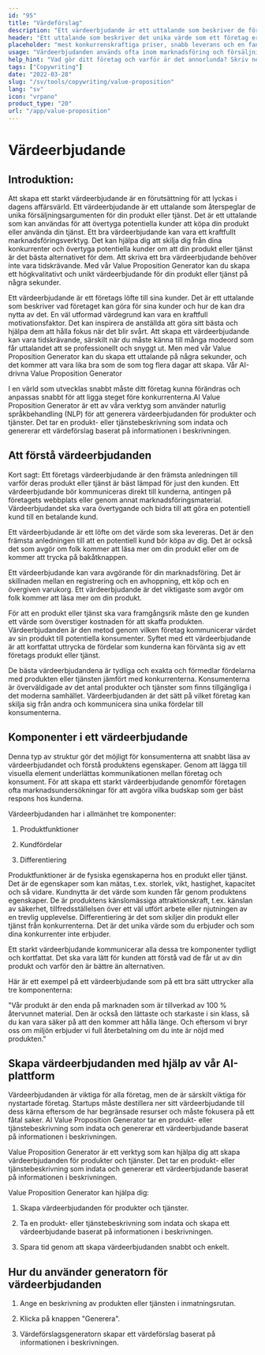 ```yaml
---
id: "95"
title: "Värdeförslag"
description: "Ett värdeerbjudande är ett uttalande som beskriver de fördelar som ett företag erbjuder sina kunder. Det är ett uttalande om vad företaget kan göra för sina kunder, och det används ofta som ett sätt att skilja ett företag från ett annat."
header: "Ett uttalande som beskriver det unika värde som ett företag erbjuder sina kunder."
placeholder: "mest konkurrenskraftiga priser, snabb leverans och en fantastisk kundservice."
usage: "Värdeerbjudanden används ofta inom marknadsföring och försäljning för att kommunicera vad ett företag gör och varför det är annorlunda. Följande generator kan hjälpa dig att utforma och brainstromera ett stilistiskt värdeerbjudande som är nära kopplat till ditt varumärke."
help_hint: "Vad gör ditt företag och varför är det annorlunda? Skriv ner det så omvandlar vi det till ett värdeerbjudande."
tags: ["Copywriting"]
date: "2022-03-28"
slug: "/sv/tools/copywriting/value-proposition"
lang: "sv"
icon: "vrpano"
product_type: "20"
url: "/app/value-proposition"
---
```


# Värdeerbjudande

## Introduktion:

Att skapa ett starkt värdeerbjudande är en förutsättning för att lyckas i dagens affärsvärld. Ett värdeerbjudande är ett uttalande som återspeglar de unika försäljningsargumenten för din produkt eller tjänst. Det är ett uttalande som kan användas för att övertyga potentiella kunder att köpa din produkt eller använda din tjänst. Ett bra värdeerbjudande kan vara ett kraftfullt marknadsföringsverktyg. Det kan hjälpa dig att skilja dig från dina konkurrenter och övertyga potentiella kunder om att din produkt eller tjänst är det bästa alternativet för dem. Att skriva ett bra värdeerbjudande behöver inte vara tidskrävande. Med vår Value Proposition Generator kan du skapa ett högkvalitativt och unikt värdeerbjudande för din produkt eller tjänst på några sekunder.

Ett värdeerbjudande är ett företags löfte till sina kunder. Det är ett uttalande som beskriver vad företaget kan göra för sina kunder och hur de kan dra nytta av det. En väl utformad värdegrund kan vara en kraftfull motivationsfaktor. Det kan inspirera de anställda att göra sitt bästa och hjälpa dem att hålla fokus när det blir svårt. Att skapa ett värdeerbjudande kan vara tidskrävande, särskilt när du måste känna till många modeord som får uttalandet att se professionellt och snyggt ut. Men med vår Value Proposition Generator kan du skapa ett uttalande på några sekunder, och det kommer att vara lika bra som de som tog flera dagar att skapa. Vår AI-drivna Value Proposition Generator

I en värld som utvecklas snabbt måste ditt företag kunna förändras och anpassas snabbt för att ligga steget före konkurrenterna.AI Value Proposition Generator är ett av våra verktyg som använder naturlig språkbehandling (NLP) för att generera värdeerbjudanden för produkter och tjänster. Det tar en produkt- eller tjänstebeskrivning som indata och genererar ett värdeförslag baserat på informationen i beskrivningen.

## Att förstå värdeerbjudanden

Kort sagt: Ett företags värdeerbjudande är den främsta anledningen till varför deras produkt eller tjänst är bäst lämpad för just den kunden. Ett värdeerbjudande bör kommuniceras direkt till kunderna, antingen på företagets webbplats eller genom annat marknadsföringsmaterial. Värdeerbjudandet ska vara övertygande och bidra till att göra en potentiell kund till en betalande kund.

Ett värdeerbjudande är ett löfte om det värde som ska levereras. Det är den främsta anledningen till att en potentiell kund bör köpa av dig. Det är också det som avgör om folk kommer att läsa mer om din produkt eller om de kommer att trycka på bakåtknappen.

Ett värdeerbjudande kan vara avgörande för din marknadsföring. Det är skillnaden mellan en registrering och en avhoppning, ett köp och en övergiven varukorg. Ett värdeerbjudande är det viktigaste som avgör om folk kommer att läsa mer om din produkt.

För att en produkt eller tjänst ska vara framgångsrik måste den ge kunden ett värde som överstiger kostnaden för att skaffa produkten. Värdeerbjudanden är den metod genom vilken företag kommunicerar värdet av sin produkt till potentiella konsumenter. Syftet med ett värdeerbjudande är att kortfattat uttrycka de fördelar som kunderna kan förvänta sig av ett företags produkt eller tjänst.

De bästa värdeerbjudandena är tydliga och exakta och förmedlar fördelarna med produkten eller tjänsten jämfört med konkurrenterna. Konsumenterna är överväldigade av det antal produkter och tjänster som finns tillgängliga i det moderna samhället. Värdeerbjudanden är det sätt på vilket företag kan skilja sig från andra och kommunicera sina unika fördelar till konsumenterna.

## Komponenter i ett värdeerbjudande

Denna typ av struktur gör det möjligt för konsumenterna att snabbt läsa av värdeerbjudandet och förstå produktens egenskaper. Genom att lägga till visuella element underlättas kommunikationen mellan företag och konsument. För att skapa ett starkt värdeerbjudande genomför företagen ofta marknadsundersökningar för att avgöra vilka budskap som ger bäst respons hos kunderna.

Värdeerbjudanden har i allmänhet tre komponenter:

1. Produktfunktioner

2. Kundfördelar

3. Differentiering

Produktfunktioner är de fysiska egenskaperna hos en produkt eller tjänst. Det är de egenskaper som kan mätas, t.ex. storlek, vikt, hastighet, kapacitet och så vidare. Kundnytta är det värde som kunden får genom produktens egenskaper. De är produktens känslomässiga attraktionskraft, t.ex. känslan av säkerhet, tillfredsställelsen över ett väl utfört arbete eller njutningen av en trevlig upplevelse. Differentiering är det som skiljer din produkt eller tjänst från konkurrenterna. Det är det unika värde som du erbjuder och som dina konkurrenter inte erbjuder.

Ett starkt värdeerbjudande kommunicerar alla dessa tre komponenter tydligt och kortfattat. Det ska vara lätt för kunden att förstå vad de får ut av din produkt och varför den är bättre än alternativen.

Här är ett exempel på ett värdeerbjudande som på ett bra sätt uttrycker alla tre komponenterna:

"Vår produkt är den enda på marknaden som är tillverkad av 100 % återvunnet material. Den är också den lättaste och starkaste i sin klass, så du kan vara säker på att den kommer att hålla länge. Och eftersom vi bryr oss om miljön erbjuder vi full återbetalning om du inte är nöjd med produkten."

## Skapa värdeerbjudanden med hjälp av vår AI-plattform

Värdeerbjudanden är viktiga för alla företag, men de är särskilt viktiga för nystartade företag. Startups måste destillera ner sitt värdeerbjudande till dess kärna eftersom de har begränsade resurser och måste fokusera på ett fåtal saker. AI Value Proposition Generator tar en produkt- eller tjänstebeskrivning som indata och genererar ett värdeerbjudande baserat på informationen i beskrivningen.

Value Proposition Generator är ett verktyg som kan hjälpa dig att skapa värdeerbjudanden för produkter och tjänster. Det tar en produkt- eller tjänstebeskrivning som indata och genererar ett värdeerbjudande baserat på informationen i beskrivningen.

Value Proposition Generator kan hjälpa dig:

1. Skapa värdeerbjudanden för produkter och tjänster.

2. Ta en produkt- eller tjänstebeskrivning som indata och skapa ett värdeerbjudande baserat på informationen i beskrivningen.

3. Spara tid genom att skapa värdeerbjudanden snabbt och enkelt.

## Hur du använder generatorn för värdeerbjudanden

1. Ange en beskrivning av produkten eller tjänsten i inmatningsrutan.

2. Klicka på knappen "Generera".

3. Värdeförslagsgeneratorn skapar ett värdeförslag baserat på informationen i beskrivningen.
